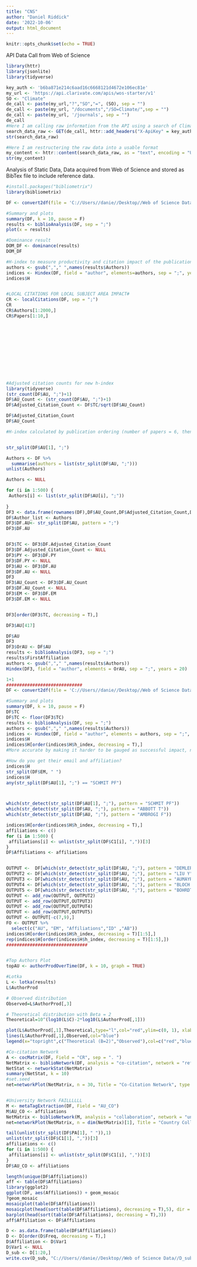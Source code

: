 ---
title: "CNS"
author: "Daniel Riddick"
date: '2022-10-06'
output: html_document
---

```{r setup, include=FALSE}
knitr::opts_chunk$set(echo = TRUE)
```

API Data Call from Web of Science

```{r}

library(httr)
library(jsonlite)
library(tidyverse)

key_auth <- 'b6ba871e214c6aad16c6668121d4672e106ec81e'
my_url <- 'https://api.clarivate.com/apis/wos-starter/v1'
SO <- "Climate"
de_call <- paste(my_url,"?","SO","=", (SO), sep = "")
de_call <- paste(my_url, "/documents","/SO=Climate/",sep = "")
de_call <- paste(my_url, '/journals', sep = "")
de_call
#Here I am calling raw information from the API using a search of Climate Change
search_data_raw <- GET(de_call, httr::add_headers("X-ApiKey" = key_auth) )
str(search_data_raw)

#Here I am restructering the raw data into a usable format
my_content <- httr::content(search_data_raw, as = "text", encoding = "UTF-8" )
str(my_content)

```

Analysis of Static Data, Data acquired from Web of Science and stored as BibTex file to include reference data.

```{r}
#install.packages("bibliometrix")
library(bibliometrix)

DF <- convert2df(file = 'C://Users//danie//Desktop//Web of Science Data//savedrecs (1).bib', dbsource = "wos", format = "bibtex")

#Summary and plots
summary(DF, k = 10, pause = F)
results <- biblioAnalysis(DF, sep = ";")
plot(x = results)

#Dominance result
DOM_DF <- dominance(results)
DOM_DF

#H-index to measure productivity and citation impact of the publications of a scholar#
authors <- gsub(","," ",names(results$Authors))
indices <- Hindex(DF, field = "author", elements=authors, sep = ";", years = 50)
indices$H


#LOCAL CITATIONS FOR LOCAL SUBJECT AREA IMPACT#
CR <- localCitations(DF, sep = ";")
CR
CR$Authors[1:2000,]
CR$Papers[1:10,]












#Adjusted citation counts for new h-index
library(tidyverse)
(str_count(DF$AU, ";")+1)
DF$AU_Count <- (str_count(DF$AU, ";")+1)
DF$Adjusted_Citation_Count <- DF$TC/sqrt(DF$AU_Count)

DF$Adjusted_Citation_Count
DF$AU_Count

#H-index calculated by publication ordering (number of papers = 6, then for h-index of 6 all have to be greater than or equal to 6 in adjusted citation count)


str_split(DF$AU[1], ";")

Authors <- DF %>%
  summarise(authors = list(str_split(DF$AU, ";")))
unlist(Authors)

Authors <- NULL

for (i in 1:500) {
 Authors[i] <- list(str_split(DF$AU[i], ";"))
  
}
DF3 <- data.frame(rownames(DF),DF$AU_Count,DF$Adjusted_Citation_Count,DF$EM, DF$AU, DF$PY)
DF$Author_list <- Authors
DF3$DF.AU<- str_split(DF$AU, pattern = ";")
DF3$DF.AU


DF3$TC <- DF3$DF.Adjusted_Citation_Count
DF3$DF.Adjusted_Citation_Count <- NULL
DF3$PY <- DF3$DF.PY
DF3$DF.PY <- NULL
DF3$AU <- DF3$DF.AU
DF3$DF.AU <- NULL
DF3
DF3$AU_Count <- DF3$DF.AU_Count
DF3$DF.AU_Count <- NULL
DF3$EM <- DF3$DF.EM 
DF3$DF.EM <- NULL


DF3[order(DF3$TC, decreasing = T),]

DF3$AU[417]

DF$AU
DF3
DF3$OrAU <- DF$AU
results <- biblioAnalysis(DF3, sep = ";")
results$FirstAffiliation
authors <- gsub(","," ",names(results$Authors))
Hindex(DF3, field = "author", elements = OrAU, sep = ";", years = 20)

1+1
#############################
DF <- convert2df(file = 'C://Users//danie//Desktop//Web of Science Data//savedrecs (1).bib', dbsource = "wos", format = "bibtex")

#Summary and plots
summary(DF, k = 10, pause = F)
DF$TC
DF$TC <- floor(DF3$TC) 
results <- biblioAnalysis(DF, sep = ";")
authors <- gsub(","," ",names(results$Authors))
indices <- Hindex(DF, field = "author", elements = authors, sep = ";", years = 20)
indices$H
indices$H[order(indices$H$h_index, decreasing = T),]
#More accurate by making it harder to be gauged as successful impact, no more 2000 author weight bearing in H-index

#How do you get their email and affiliation?
indices$H
str_split(DF$EM, " ")
indices$H
any(str_split(DF$AU[1], ";") == "SCHMIT PF")



which(str_detect(str_split(DF$AU[1], ";"), pattern = "SCHMIT PF"))
which(str_detect(str_split(DF$AU, ";"), pattern = "ABBOTT T"))
which(str_detect(str_split(DF$AU, ";"), pattern = "AMBROGI F"))

indices$H[order(indices$H$h_index, decreasing = T),]
affiliations <- c()
for (i in 1:500) {
 affiliations[i] <- unlist(str_split(DF$C1[i], ","))[3]
}
DF$Affiliations <- affiliations


OUTPUT <-  DF[which(str_detect(str_split(DF$AU, ";"), pattern = "DEMLER E")),]
OUTPUT2 <- DF[which(str_detect(str_split(DF$AU, ";"), pattern = "LIU Y")),]
OUTPUT3 <- DF[which(str_detect(str_split(DF$AU, ";"), pattern = "AUMAYR F")),]
OUTPUT4 <- DF[which(str_detect(str_split(DF$AU, ";"), pattern = "BLOCH I")),]
OUTPUT5 <- DF[which(str_detect(str_split(DF$AU, ";"), pattern = "BOHRDT A")),]
OUTPUT <- add_row(OUTPUT, OUTPUT2)
OUTPUT <- add_row(OUTPUT,OUTPUT3)
OUTPUT <- add_row(OUTPUT,OUTPUT4)
OUTPUT <- add_row(OUTPUT,OUTPUT5)
OUTPUT <- OUTPUT[-c(7,9),]
FO <- OUTPUT %>%
  select(c("AU", "EM", "Affiliations","ID" ,"AB"))
indices$H[order(indices$H$h_index, decreasing = T)[1:5],]
rep(indices$H[order(indices$H$h_index, decreasing = T)[1:5],])
###############################


#Top Authors Plot
topAU <- authorProdOverTime(DF, k = 10, graph = TRUE)

#Lotka
L <- lotka(results)
L$AuthorProd

# Observed distribution
Observed=L$AuthorProd[,3]

# Theoretical distribution with Beta = 2
Theoretical=10^(log10(L$C)-2*log10(L$AuthorProd[,1]))

plot(L$AuthorProd[,1],Theoretical,type="l",col="red",ylim=c(0, 1), xlab="Articles",ylab="Freq. of Authors",main="Scientific Productivity")
lines(L$AuthorProd[,1],Observed,col="blue")
legend(x="topright",c("Theoretical (B=2)","Observed"),col=c("red","blue"),lty = c(1,1,1),cex=0.6,bty="n")

#Co-citation Network
A <- cocMatrix(DF, Field = "CR", sep = ". ")
NetMatrix <- biblioNetwork(DF, analysis = "co-citation", network = "references", sep = ";")
NetStat <- networkStat(NetMatrix)
summary(NetStat, k = 10)
#set.seed
net=networkPlot(NetMatrix, n = 30, Title = "Co-Citation Network", type = "fruchterman", size=T, remove.multiple=FALSE, labelsize=0.7,edgesize = 5)


#University Network FAILLLLLL
M <- metaTagExtraction(DF, Field = "AU_CO")
M$AU_CO <- affiliations
NetMatrix <- biblioNetwork(M, analysis = "collaboration", network = "universities", sep = ";")
net=networkPlot(NetMatrix, n = dim(NetMatrix)[1], Title = "Country Collaboration", type = "circle", size=TRUE, remove.multiple=FALSE,labelsize=0.7,cluster="none")

tail(unlist(str_split(DF$PA[1], " ")),1)
unlist(str_split(DF$C1[1], ","))[3]
affiliations <- c()
for (i in 1:500) {
 affiliations[i] <- unlist(str_split(DF$C1[i], ","))[3]
}
DF$AU_CO <- affiliations

length(unique(DF$Affiliations))
aff <- table(DF$Affiliations)
library(ggplot2)
ggplot(DF, aes(Affiliations)) + geom_mosaic
?geom_mosaic
mosaicplot(table(DF$Affiliations))
mosaicplot(head(sort(table(DF$Affiliations), decreasing = T),5), dir = "v")
barplot(head(sort(table(DF$Affiliations), decreasing = T),3)) 
aff$Affiliation <- DF$Affiliations

D <- as.data.frame(table(DF$Affiliations))
D <- D[order(D$Freq, decreasing = T),]
D$Affiliation <- D$Var1
D$Var1 <- NULL
D_sub <- D[1:20,]
write.csv(D_sub, "C://Users//danie//Desktop//Web of Science Data//D_sub.csv")

```

